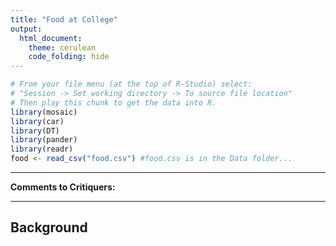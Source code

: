 ```yaml
---
title: "Food at College"
output: 
  html_document:
    theme: cerulean
    code_folding: hide
---
```


```r
# From your file menu (at the top of R-Studio) select:
# "Session -> Set working directory -> To source file location"
# Then play this chunk to get the data into R.
library(mosaic)
library(car)
library(DT)
library(pander)
library(readr)
food <- read_csv("food.csv") #food.csv is in the Data folder...
```


----

<!-- Instructions:

 Use the Food dataset and a Kruskal-Wallis Test(s) to answer an interesting question(s) that you come up with.
 
 About the dataset:
 
  * GPA - numerical, self-reported current college GPA

  
  * weight - numerical, self-reported weight in lbs


  * gender - "Female", "Male"


  * breakfast - "Cereal", "Donut" 
      The participants were shown a picture of "Cereal" and a "Donut" and asked which one of these pictures they associate with the word "breakfast."


  * calories_chicken - guessing calories in chicken piadina from the options of:
     1 - 265 
     2 - 430 
     3 - 610 
     4 - 720
    (the variable shows the actual number of calories participants selected)


   * calories_day - Importance of consuming calories per day
     1 - i dont know how many calories i should consume 
     2 - it is not at all important 
     3 - it is moderately important 
     4 - it is very important


   * comfort_food - List 3-5 comfort foods that come to mind. 
     Open ended 


   * comfort_food_reasons - What are some of the reasons that make you eat comfort food?      (i.e., anger, sadness, happiness, boredom, etc) - list up to three
     Open ended


   * comfort_food_reasons_coded
     1 - stress
     2 - boredom
     3 - depression/sadness
     4 - hunger
     5 - laziness
     6 - cold weather
     7 - happiness 
     8 - watching tv
     9 - none 


    * cook - how often do you cook?
     1 - Every day 
     2 - A couple of times a week 
     3 - Whenever I can, but that is not very often  
     4 - I only help a little during holidays 
     5 - Never, I really do not know my way around a kitchen


    * cuisine - what type of cuisine did you eat growing up?
     1 - American
     2 - Mexican.Spanish
     3 - Korean/Asian
     4 - Indian
     5 - American inspired international dishes
     6 - other


    * diet_current - describe your current diet
     open ended

	
    * diet_current_coded
     1 - healthy/balanced/moderated/
     2 - unhealthy/cheap/too much/random/
     3 - the same thing over and over
     4 - unclear


    * drink - which picture do you associate with the word “drink”?
     1 - orange juice
     2 - soda 


    * eating_changes  - Describe your eating changes since the moment you got into college?
     Open ended 


    * eating_changes_coded
     1 - worse
     2 - better
     3 - the same
     4 - unclear


    * eating_changes_coded1
     1 - eat faster
     2 - bigger quantity
     3 - worse quality 
     4 - same food
     5 - healthier
     6 - unclear
     7 - drink coffee 
     8 - less food
     9 - more sweets
     10 - timing 
     11 - more carbs or snacking
     12 - drink more water
     13 - more variety


    * eating_out - frequency of eating out in a typical week 
     1 - Never 
     2 - 1-2 times 
     3 - 2-3 times 
     4 - 3-5 times 
     5 - every day


    * employment - do you work? 
     1 - yes full time 
     2 - yes part time 
     3 - no
     4  - other


    * ethnic_food - How likely to eat ethnic food 
     1 - very unlikely 
     2 - unlikely 
     3 - neutral 
     4 - likely 
     5 - very likely 


    * exercise - how often do you exercise in a regular week?
     1 - Everyday 
     2 - Twice or three times per week 
     3 - Once a week
     4 - Sometimes 
     5 - Never


    * father_education - 
     1 - less than high school 
     2 - high school degree 
     3 - some college degree 
     4 - college degree 
     5 - graduate degree 


    * father_profession - what is your father profession?
     Open ended


    * fav_cuisine - What is your favorite cuisine?
     Open ended


    * fav_cuisine_coded
     0-none
     1 - Italian/French/greek
     2 - Spanish/mexican
     3 - Arabic/Turkish
     4 - asian/chineses/thai/nepal
     5 - American
     6 - African 
     7 - Jamaican
     8 - indian


    * fav_food - was your favorite food cooked at home or store bought? 
     1 - cooked at home 
     2 - store bought 
     3 - both bought at store and cooked at home


    * food_childhood - what was your favorite childhood food?
     Open ended



    * fries - which of these pictures you associate with word fries? 
     1 - Mcdonald’s fries
     2 - home fries

 
    * fruit_day - How likely to eat fruit in a regular day 
     1 - very unlikely 
     2 - unlikely 
     3 - neutral 
     4 - likely 
     5 - very likely 


    * grade_level – 
     1 - freshman 
     2 -Sophomore 
     3 - Junior 
     4 - Senior
     
      
    * greek_food - How likely to eat greek food when available?
     1 - very unlikely 
     2 - unlikely 
     3 - neutral 
     4 - likely 
     5 - very likely 
     
      
    * healthy_feel – how likely are you to agree with the following statement: “I feel very healthy!” ?
      1 to 10 where 1 is strongly agree and 10 is strongly disagree - scale
      
      
    * healthy_meal – what is a healthy meal? Describe in 2-3 sentences.
      Open ended
      
      
    * ideal_diet – describe your ideal diet in 2-3 sentences
      Open ended
      
      
    * Ideal_diet_coded
      1 – portion control
      2 – adding veggies/eating healthier food/adding fruit	
      3 – balance
      4 – less sugar
      5 – home cooked/organic
      6 – current diet
      7 – more protein
      8 – unclear
      
      
     * income
      1 - less than $15,000 
      2 - $15,001 to $30,000 
      3 - $30,001 to $50,000 
      4 - $50,001 to $70,000 
      5 - $70,001 to $100,000 
      6 - higher than $100,000
      
     * indian_food – how likely are you to eat indian food when available
      1 - very unlikely 
      2 - unlikely 
      3 - neutral 
      4 - likely 
      5 - very likely 
      
      
     * Italian_food – how likely are you to eat Italian food when available?
      1 - very unlikely 
      2 - unlikely 
      3 - neutral 
      4 - likely 
      5 - very likely 
      
      
     * life_rewarding – how likely are you to agree with the following statement: “I feel life is very rewarding!” ?
      1 to 10 where 1 is strongly agree and 10 is strongly disagree - scale
      
      
     * marital_status
      1 -Single 
      2 - In a relationship 
      3 - Cohabiting 
      4 - Married 
      5 - Divorced 
      6 - Widowed
      
      
     * meals_dinner_friend – What would you serve to a friend for dinner?
      Open ended
      
      
     * mothers_education 
      1 - less than high school 
      2 - high school degree 
      3 - some college degree 
      4 - college degree 
      5 - graduate degree
      
      
     * mothers_profession – what is your mother’s profession? 
      
      
     * nutritional_check - checking nutritional values frequency 
      1 - never 
      2 - on certain products only 
      3 - very rarely 
      4 - on most products 
      5 - on everything
      
      
     * on_off_campus – living situation
      1 - On campus 
      2 - Rent out of campus 
      3 - Live with my parents and commute 
      4 - Own my own house
      
      
     * parents_cook - Approximately how many days a week did your parents cook? 
      1 - Almost everyday 
      2 - 2-3 times a week 
      3 - 1-2 times a week 
      4 - on holidays only 
      5 - never
      
      
     * pay_meal_out - How much would you pay for meal out? 
      1 - up to $5.00 
      2 - $5.01 to $10.00 
      3 - $10.01 to $20.00 
      4 - $20.01 to $30.00 
      5 - $30.01 to $40.00 
      6 - more than $40.01 
      
      
     * Persian_food - How likely to eat persian food when available?
      1 - very unlikely 
      2 - unlikely 
      3 - neutral 
      4 - likely 
      5 - very likely 
      
      
     * self_perception_weight - self perception of weight 
      6 - i dont think myself in these terms 
      5 - overweight 
      4 - slightly overweight 
      3 - just right 
      2 - very fit 
      1 - slim 
      
      
     * Which of the two pictures you associate with the word soup?
      1 – veggie soup
      2 – creamy soup
      
      
     * sports - sports – do you do any sporting activity?
      1 - Yes 
      2 - No 
      99 – no answer
      
      
     * thai_food - How likely to eat thai food when available?
      1 - very unlikely 
      2 - unlikely 
      3 - neutral 
      4 - likely 
      5 - very likely 
      
      
     * tortilla_calories - guessing calories in a burrito sandwhich from Chipolte?
      1 - 580 
      2 - 725 
      3 - 940 
      4 - 1165
      
     * turkey_calories - Can you guess how many calories are in the foods shown below?
     (Panera Bread Roasted Turkey and Avocado BLT)
      1 - 345 
      2 - 500 
      3 - 690 
      4 - 850
      
      
     * type_sports – what type of sports are you involved?
      Open-ended
      
     * veggies_day - How likely to eat veggies in a day? 
      1 - very unlikely 
      2 - unlikely 
      3 - neutral 
      4- likely 
      5 - very likely
      
     * vitamins – do you take any supplements or vitamins?
      1 – yes
      2 – no
      
     * waffle_calories - guessing calories in waffle potato sandwhich 
      1 - 575 
      2 - 760 
      3 - 900 
      4 - 1315


Note this dataset and description come from: © 2020 Kaggle Inc for further details visit:

[Food choices on Kaggle](https://www.kaggle.com/borapajo/food-choices?select=food_coded.csv)


If you want to give your critiquers some ideas about what you have questions on and would like help with, place those details here.-->
**Comments to Critiquers:** 



<!--End your comments to your critiquers before this line.-->

----

<!--Begin writing your Analysis after this point.-->

## Background














